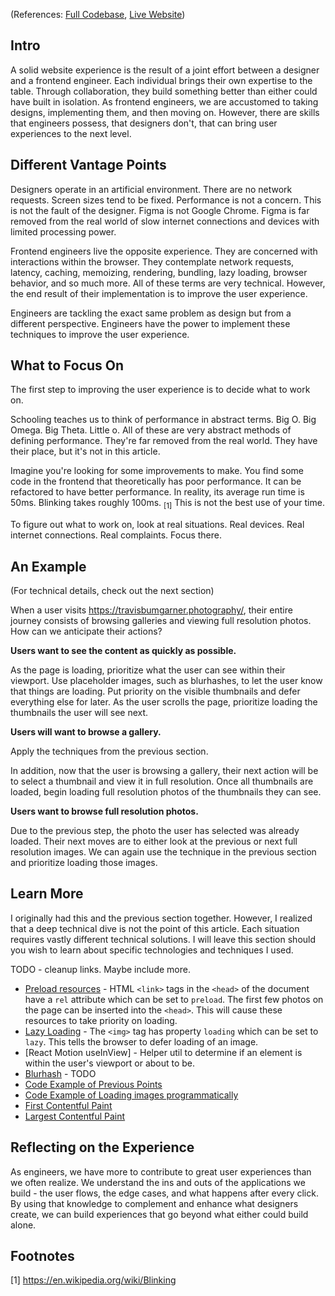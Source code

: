 (References: [Full Codebase](https://github.com/travisBumgarner/photo20), [Live Website](http://travisbumgarner.photography/))

## Intro

A solid website experience is the result of a joint effort between a designer and a frontend engineer. Each individual brings their own expertise to the table. Through collaboration, they build something better than either could have built in isolation. As frontend engineers, we are accustomed to taking designs, implementing them, and then moving on. However, there are skills that engineers possess, that designers don't, that can bring user experiences to the next level.

## Different Vantage Points

Designers operate in an artificial environment. There are no network requests. Screen sizes tend to be fixed. Performance is not a concern. This is not the fault of the designer. Figma is not Google Chrome. Figma is far removed from the real world of slow internet connections and devices with limited processing power.

Frontend engineers live the opposite experience. They are concerned with interactions within the browser. They contemplate network requests, latency, caching, memoizing, rendering, bundling, lazy loading, browser behavior, and so much more. All of these terms are very technical. However, the end result of their implementation is to improve the user experience.

Engineers are tackling the exact same problem as design but from a different perspective. Engineers have the power to implement these techniques to improve the user experience.

## What to Focus On

The first step to improving the user experience is to decide what to work on.

Schooling teaches us to think of performance in abstract terms. Big O. Big Omega. Big Theta. Little o. All of these are very abstract methods of defining performance. They're far removed from the real world. They have their place, but it's not in this article.

Imagine you're looking for some improvements to make. You find some code in the frontend that theoretically has poor performance. It can be refactored to have better performance. In reality, its average run time is 50ms. Blinking takes roughly 100ms. <sub>[1]</sub> This is not the best use of your time.

To figure out what to work on, look at real situations. Real devices. Real internet connections. Real complaints. Focus there.

## An Example

(For technical details, check out the next section)

When a user visits <a>https://travisbumgarner.photography/</a>, their entire journey consists of browsing galleries and viewing full resolution photos. How can we anticipate their actions?

**Users want to see the content as quickly as possible.**

As the page is loading, prioritize what the user can see within their viewport. Use placeholder images, such as blurhashes, to let the user know that things are loading. Put priority on the visible thumbnails and defer everything else for later. As the user scrolls the page, prioritize loading the thumbnails the user will see next.

**Users will want to browse a gallery.**

Apply the techniques from the previous section. 

In addition, now that the user is browsing a gallery, their next action will be to select a thumbnail and view it in full resolution. Once all thumbnails are loaded, begin loading full resolution photos of the thumbnails they can see. 

**Users want to browse full resolution photos.**

Due to the previous step, the photo the user has selected was already loaded. Their next moves are to either look at the previous or next full resolution images. We can again use the technique in the previous section and prioritize loading those images. 

## Learn More

I originally had this and the previous section together. However, I realized that a deep technical dive is not the point of this article. Each situation requires vastly different technical solutions. I will leave this section should you wish to learn about specific technologies and techniques I used.

TODO - cleanup links. Maybe include more.

- [Preload resources](https://developer.mozilla.org/en-US/docs/Web/HTML/Attributes/rel/preload) - HTML `<link>` tags in the `<head>` of the document have a `rel` attribute which can be set to `preload`. The first few photos on the page can be inserted into the `<head>`. This will cause these resources to take priority on loading.
- [Lazy Loading](https://developer.mozilla.org/en-US/docs/Web/Performance/Guides/Lazy_loading) - The `<img>` tag has property `loading` which can be set to `lazy`. This tells the browser to defer loading of an image.
- [React Motion useInView] - Helper util to determine if an element is within the user's viewport or about to be.
- [Blurhash]() - TODO
- [Code Example of Previous Points](https://github.com/TravisBumgarner/Photography-Portfolio/blob/2aa42cca8953b7e5ce6573607a6866f84bdaddcd/ui/src/sharedComponents/BlurImage.tsx#L2)
- [Code Example of Loading images programmatically](https://github.com/TravisBumgarner/Photography-Portfolio/blob/2aa42cca8953b7e5ce6573607a6866f84bdaddcd/ui/src/components/Gallery.tsx)
- [First Contentful Paint](https://web.dev/articles/fcp)
- [Largest Contentful Paint](https://web.dev/articles/lcp)

## Reflecting on the Experience

As engineers, we have more to contribute to great user experiences than we often realize. We understand the ins and outs of the applications we build - the user flows, the edge cases, and what happens after every click. By using that knowledge to complement and enhance what designers create, we can build experiences that go beyond what either could build alone.

## Footnotes

[1] https://en.wikipedia.org/wiki/Blinking
